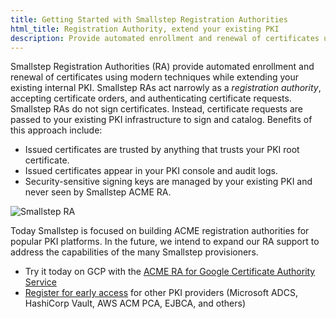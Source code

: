 ```yaml
---
title: Getting Started with Smallstep Registration Authorities
html_title: Registration Authority, extend your existing PKI
description: Provide automated enrollment and renewal of certificates using modern techniques while extending your existing internal PKI
---
```


Smallstep Registration Authorities (RA) provide automated enrollment and renewal of certificates using modern techniques while extending your existing internal PKI. Smallstep RAs act narrowly as a _registration authority_, accepting certificate orders, and authenticating certificate requests. Smallstep RAs do not sign certificates. Instead, certificate requests are passed to your existing PKI infrastructure to sign and catalog. Benefits of this approach include:

* Issued certificates are trusted by anything that trusts your PKI root certificate.
* Issued certificates appear in your PKI console and audit logs.
* Security-sensitive signing keys are managed by your existing PKI and never seen by Smallstep ACME RA.

![Smallstep RA](/graphics/docs-registration-authorities-logo.png "Smallstep RA")

Today Smallstep is focused on building ACME registration authorities for popular PKI platforms. In the future, we intend to expand our RA support to address the capabilities of the many Smallstep provisioners. 

* Try it today on GCP with the [ACME RA for Google Certificate Authority Service](../registration-authorities/acme-for-cas.mdx)
* [Register for early access](https://info.smallstep.com/acme-protocol/) for other PKI providers (Microsoft ADCS, HashiCorp Vault, AWS ACM PCA, EJBCA, and others)
